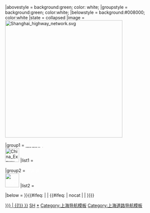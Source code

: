 {{Navbox
|name = 上海市高速公路
|title = [[上海高速公路|<span style="color:white;">上海市高速公路</span>]]
|titlestyle = background:green; color:white;
|above = 相关：[[上海市|{{color|#FFFFFF|上海市}}]]{{.w}}[[上海交通|{{color|#FFFFFF|上海交通}}]]
|abovestyle = background:green; color: white;
|groupstyle = background:green; color:white;
|belowstyle = background:#008000; color:white
|state = collapsed
|image = [[File:Shanghai highway network.svg|380px]]

|group1 = [[中华人民共和国国家高速公路网|<span style="color:white;">国家高速</span>]]<br />[[File:China Expwy GXX sign no name.svg|45px]]</span>
|list1  =
 {{Navbox|child
|groupstyle = background:#228B22; color:white; text-align:left; width:22%;
  |group2 = {{China Expwy Name|G2|[[京沪高速公路|<span style="color:white;">京沪高速</span>]]}} [[沪宁高速公路|<span style="color:white;">上海段</span>]]
  |list2  = 原A11公路（沪宁高速上海段）
  |group3 = {{China Expwy Name|G15|[[沈海高速公路|<span style="color:white;">沈海高速</span>]]}} [[G15沈海高速公路 (上海段)|<span style="color:white;">上海段</span>]]
  |list3  = 原A5公路（嘉金高速）及A4公路（莘奉金高速）（山阳立交—沪浙省界）
  |group4 = {{China Expwy Name|G40|[[沪陕高速公路|<span style="color:white;">沪陕高速</span>]]}} [[沪崇苏高速公路|<span style="color:white;">上海段</span>]]
  |list4  = 原A14公路（沪崇苏高速上海段及[[上海长江隧桥]]）
  |group5 = {{China Expwy Name|G42|[[沪蓉高速公路|<span style="color:white;">沪蓉高速</span>]]}} [[沪宁高速公路|<span style="color:white;">上海段</span>]]
  |list5  = 原A11公路（沪宁高速上海段）
  |group6 = {{China Expwy Name|G50|[[沪渝高速公路|<span style="color:white;">沪渝高速</span>]]}} [[沪青平高速公路|<span style="color:white;">上海段</span>]]
  |list6  = 原A9公路（沪青平高速）
  |group7 = {{China Expwy Name|G60|[[沪昆高速公路|<span style="color:white;">沪昆高速</span>]]}} [[沪杭高速公路|<span style="color:white;">上海段</span>]]
  |list7  = 原A8公路（沪杭高速上海段）
  |group8 = {{China Expwy Name|G92|[[杭州湾环线高速公路|<span style="color:white;">杭州湾环线高速</span>]]}} [[沪杭高速公路|<span style="color:white;">上海段</span>]]
  |list8  = 原A8公路（沪杭高速上海段）
  |group9 = {{China Expwy Name|G1503|[[上海绕城高速公路|<span style="color:white;">上海绕城高速</span>]]}}
  |list9  = 原A30公路（郊环线）
  |group10 = {{China Expwy Name|G4221|[[沪武高速公路|<span style="color:white;">沪武高速</span>]]}} [[G15沈海高速公路 (上海段)|<span style="color:white;">上海段</span>]]
  |list10  = 原A5公路（嘉金高速）G15<sub>03</sub>至沪苏省界
}}
{{nowrap end}}
|group2 = <span style="color:white;">沪高速<br />[[File:Shanghai Expwy SXX sign no name.svg|45px]]</span>
|list2  =
 {{Navbox|child
  |groupstyle =background:#228B22; color:white; text-align:left; width:22%;
  |group1  = [[File:Shanghai Expwy S1 sign no name.svg|20px]][[上海迎宾高速|<span style="color:white;">迎宾高速</span>]]
  |list1   = 原A1公路（[[上海迎宾大道|迎宾大道]]）
  |group2  = [[File:Shanghai Expwy S2 sign no name.svg|20px]][[沪芦高速公路|<span style="color:white;">沪芦高速</span>]]
  |list2   = 原A2公路
  |group3  = [[File:Shanghai Expwy S3 sign no name.svg|20px]][[沪奉公路|<span style="color:white;">沪奉公路（在建）</span>]]
  |list3   = 原A3公路
  |group4  = [[File:Shanghai Expwy S4 sign no name.svg|20px]][[沪金高速公路|<span style="color:white;">沪金高速</span>]]
  |list4   = 原A4公路（[[莘奉金高速公路|莘奉金高速]]）（莘庄立交—山阳立交）
  |group5  = [[File:Shanghai Expwy S5 sign no name.svg|20px]][[沪嘉高速公路|<span style="color:white;">沪嘉高速</span>]]
  |list5   = 原A12公路
  |group6  = [[File:Shanghai Expwy S6 sign no name.svg|20px]][[沪翔高速公路|<span style="color:white;">沪翔高速</span>]]
  |list6   = 原A17公路
  |group7  = [[File:Shanghai Expwy S7 sign no name.svg|20px]][[沪崇高速公路|<span style="color:white;">沪崇高速（在建）</span>]]
  |list7   = 原A13公路
  |group8  = [[File:Shanghai Expwy S19 sign no name.svg|20px]][[新卫高速公路|<span style="color:white;">新卫高速</span>]]
  |list8   = 原A6公路
  |group9  = [[File:Shanghai Expwy S20 sign no name.svg|20px]][[上海外环高速公路|<span style="color:white;">外环高速</span>]]
  |list9   = 原A20公路（外环线）
  |group10  = [[File:Shanghai Expwy S26 sign no name.svg|20px]][[苏沪高速公路|<span style="color:white;">沪常高速</span>]]
  |list10   = 原A16公路（苏沪高速上海段）
  |group11 = [[File:Shanghai Expwy S32 sign no name.svg|20px]][[申嘉湖高速公路#上海段|<span style="color:white;">申嘉湖高速</span>]]
  |list11  = 原A15公路（浦东机场高速）
  |group12 = [[File:Shanghai Expwy S36 sign no name.svg|20px]][[亭枫高速公路|<span style="color:white;">亭枫高速</span>]]
  |list12  = 原A7公路
}}

|below = {{中国各省高速公路模板}}
}}<includeonly>{{#ifeq: {{NAMESPACE}} | {{NS:0}} | {{#ifeq: {{{1|}}} | nocat | | [[Category:上海市高速公路{{#if:{{{catIdx|}}} | {{!}}{{{catIdx|}}} }}]]}}}}</includeonly><noinclude>

[[Category:中国各省高速公路导航模板|SH]]
[[Category:上海市高速公路|*]]
[[Category:上海导航模板]]
[[Category:上海道路导航模板]]
</noinclude>